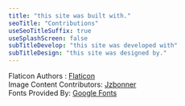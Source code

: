 ```yaml
---
title: "this site was built with."
seoTitle: "Contributions"
useSeoTitleSuffix: true
useSplashScreen: false
subTitleDevelop: "this site was developed with" 
subTitleDesign: "this site was designed by." 
---
```


Flaticon Authors : [Flaticon](https://github.com/Jzbonner/jzbonner.me) <br />
Image Content Contributors: [Jzbonner](https://github.com/Jzbonner/jzbonner.me) <br />
Fonts Provided By: [Google Fonts](https://fonts.google.com/)
